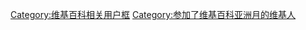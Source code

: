 {{Userbox
  |border-c = #bbb
  |border-s = 1
  |id-c     = #fff
  |id-s     = 12
  |id-fc    = #fff
  |info-c   = #f6f6f6
  |info-s   = 10
  |info-fc  = black
  |id       = [[File:WAM logo without text.svg|x45px]]
  |info     = 這個用戶參加了'''[[WP:维基百科亚洲月|维基百科亚洲月]]'''。
}}<includeonly>[[Category:参加了维基百科亚洲月的维基人|{{PAGENAME}}]]</includeonly>
<noinclude>
[[Category:维基百科相关用户框]]
[[Category:参加了维基百科亚洲月的维基人]]
</noinclude>